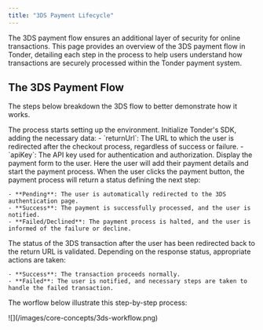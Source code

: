 ```yaml
---
title: "3DS Payment Lifecycle"
---
```


The 3DS payment flow ensures an additional layer of security for online transactions. This page provides an overview of the 3DS payment flow in Tonder, detailing each step in the process to help users understand how transactions are securely processed within the Tonder payment system.

## The 3DS Payment Flow

The steps below breakdown the 3DS flow to better demonstrate how it works.

<Steps>
  <Step title="Initialization and Configuration">
    The process starts setting up the environment. Initialize Tonder's SDK, adding the necessary data:
    - `returnUrl`: The URL to which the user is redirected after the checkout process, regardless of success or failure.
    - `apiKey`: The API key used for authentication and authorization.
  </Step>
  <Step title="Display the Checkout">
    Display the payment form to the user. Here the user will add their payment details and start the payment process.
  </Step>
  <Step title="Processing the Payment">
    When the user clicks the payment button, the payment process will return a status defining the next step:

    - **Pending**: The user is automatically redirected to the 3DS authentication page.
    - **Success**: The payment is successfully processed, and the user is notified.
    - **Failed/Declined**: The payment process is halted, and the user is informed of the failure or decline.
  </Step>
  <Step title="Verifying 3DS Transaction">
    The status of the 3DS transaction after the user has been redirected back to the return URL is validated.    Depending on the response status, appropriate actions are taken:
    
    - **Success**: The transaction proceeds normally.
    - **Failed**: The user is notified, and necessary steps are taken to handle the failed transaction.
  </Step>
</Steps>

The worflow below illustrate this step-by-step process:

<Frame>![](/images/core-concepts/3ds-workflow.png)</Frame>